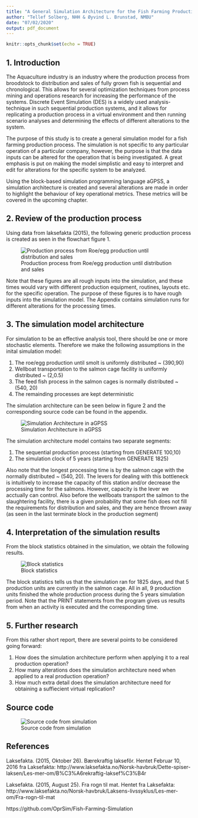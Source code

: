 ---
title: "A General Simulation Architecture for the Fish Farming Production Process"
author: "Tellef Solberg, NHH & Øyvind L. Brunstad, NMBU"
date: "07/02/2020"
output: pdf_document
---

```{r setup, include=FALSE}
knitr::opts_chunk$set(echo = TRUE)
```

## 1. Introduction

The Aquaculture industry is an industry where the production process from broodstock to distribution and sales of fully grown fish is sequential and chronological. This allows for several optimization techniques from process mining and operations research for increasing the performance of the systems. Discrete Event Simulation (DES) is a widely used analysis-technique in such sequential production systems, and it allows for replicating a production process in a virtual environment and then running scenario analyses and determining the effects of different alterations to the system. 

The purpose of this study is to create a general simulation model for a fish farming production process. The simulation is not specific to any particular operation of a particular company, however, the purpose is that the data inputs can be altered for the operation that is being investigated. A great emphasis is put on making the model simplistic and easy to interpret and edit for alterations for the specific system to be analyzed. 

Using the block-based simulation programming language aGPSS, a simulation architecture is created and several alterations are made in order to highlight the behaviour of key operational metrics. These metrics will be covered in the upcoming chapter. 


## 2. Review of the production process

Using data from laksefakta (2015), the following generic production process is created as seen in the flowchart figure 1.

![Production process from Roe/egg production until distribution and sales](C:\Users\telle\Desktop\production process.png)


Note that these figures are all rough inputs into the simulation, and these times would vary with different production equipment, routines, layouts etc. for the specific operation. The purpose of these figures is to have rough inputs into the simulation model. The Appendix contains simulation runs for different alterations for the processing times. 


## 3. The simulation model architecture


For simulation to be an effective analysis tool, there should be one or more stochastic elements. Therefore we make the following assumptions in the inital simulation model:

1. The roe/egg production until smolt is uniformly distributed ~ (390,90)
2. Wellboat transportation to the salmon cage facility is uniformly distributed ~ (2,0.5)
3. The feed fish process in the salmon cages is normally distributed ~ (540, 20)
4. The remainding processes are kept deterministic

The simulation architecture can be seen below in figure 2 and the corresponding source code can be found in the appendix.

![Simulation Architecture in aGPSS](C:\Users\telle\OneDrive\Projects for GitHub\Fish-farming simulation\Architecture.PNG)

The simulation architecture model contains two separate segments:

1. The sequential production process (starting from GENERATE 100,10)
2. The simulation clock of 5 years (starting from GENERATE 1825)

Also note that the longest processing time is by the salmon cage with the normally distributed ~ (540, 20). The levers for dealing with this bottleneck is intuitively to increase the capacity of this station and/or decrease the processing time for the salmons. However, capacity is the lever we acctually can control. Also before the wellboats transport the salmon to the slaughtering facility, there is a given probability that some fish does not fill the requirements for distribution and sales, and they are hence thrown away (as seen in the last terminate block in the production segment)


## 4. Interpretation of the simulation results

From the block statistics obtained in the simulation, we obtain the following results. 

![Block statistics](C:\Users\telle\Desktop\Capture1.PNG)

The block statistics tells us that the simulation ran for 1825 days, and that 5 production units are currently in the salmon cage. All in all, 9 production units finished the whole production process during the 5 years simulation period. Note that the PRINT statements from the program gives us results from when an activity is executed and the corresponding time. 

## 5. Further research

From this rather short report, there are several points to be considered going forward:

1. How does the simulation architecture perform when applying it to a real production operation?
2. How many alterations does the simulation architecture need when applied to a real production operation?
3. How much extra detail does the simulation architecture need for obtaining a suffiecient virtual replication?



## Source code

![Source code from simulation](C:\Users\telle\Desktop\Capture2.PNG)


## References

Laksefakta. (2015, Oktober 26). Bærekraftig laksefôr. Hentet Februar 10, 2016 fra Laksefakta: http://www.laksefakta.no/Norsk-havbruk/Dette-spiser-laksen/Les-mer-om/B%C3%A6rekraftig-laksef%C3%B4r

Laksefakta. (2015, August 25). Fra rogn til mat. Hentet fra Laksefakta: http://www.laksefakta.no/Norsk-havbruk/Laksens-livssyklus/Les-mer-om/Fra-rogn-til-mat


https://github.com/OprSim/Fish-Farming-Simulation





